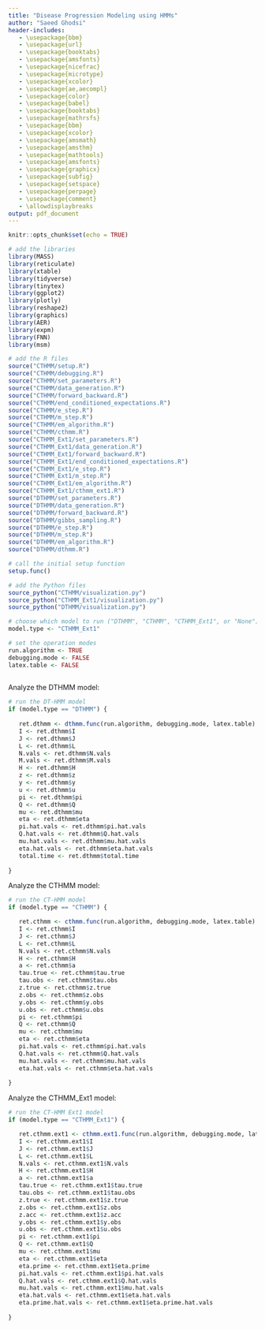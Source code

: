 ```yaml
---
title: "Disease Progression Modeling using HMMs"
author: "Saeed Ghodsi"
header-includes:
   - \usepackage{bbm}
   - \usepackage{url}
   - \usepackage{booktabs}
   - \usepackage{amsfonts}
   - \usepackage{nicefrac}
   - \usepackage{microtype}
   - \usepackage{xcolor}
   - \usepackage{ae,aecompl}
   - \usepackage{color}
   - \usepackage{babel}
   - \usepackage{booktabs}
   - \usepackage{mathrsfs}
   - \usepackage{bbm}
   - \usepackage{xcolor}
   - \usepackage{amsmath}
   - \usepackage{amsthm}
   - \usepackage{mathtools}
   - \usepackage{amsfonts}
   - \usepackage{graphicx}
   - \usepackage{subfig}
   - \usepackage{setspace}
   - \usepackage{perpage}
   - \usepackage{comment}
   - \allowdisplaybreaks
output: pdf_document
---
```


```r
knitr::opts_chunk$set(echo = TRUE)

# add the libraries
library(MASS)
library(reticulate)
library(xtable)
library(tidyverse)
library(tinytex)
library(ggplot2)
library(plotly) 
library(reshape2)
library(graphics)
library(AER)
library(expm)
library(FNN)
library(msm)

# add the R files
source("CTHMM/setup.R")
source("CTHMM/debugging.R")
source("CTHMM/set_parameters.R")
source("CTHMM/data_generation.R")
source("CTHMM/forward_backward.R")
source("CTHMM/end_conditioned_expectations.R")
source("CTHMM/e_step.R")
source("CTHMM/m_step.R")
source("CTHMM/em_algorithm.R")
source("CTHMM/cthmm.R")
source("CTHMM_Ext1/set_parameters.R")
source("CTHMM_Ext1/data_generation.R")
source("CTHMM_Ext1/forward_backward.R")
source("CTHMM_Ext1/end_conditioned_expectations.R")
source("CTHMM_Ext1/e_step.R")
source("CTHMM_Ext1/m_step.R")
source("CTHMM_Ext1/em_algorithm.R")
source("CTHMM_Ext1/cthmm_ext1.R")
source("DTHMM/set_parameters.R")
source("DTHMM/data_generation.R")
source("DTHMM/forward_backward.R")
source("DTHMM/gibbs_sampling.R")
source("DTHMM/e_step.R")
source("DTHMM/m_step.R")
source("DTHMM/em_algorithm.R")
source("DTHMM/dthmm.R")

# call the initial setup function
setup.func()

# add the Python files
source_python("CTHMM/visualization.py")
source_python("CTHMM_Ext1/visualization.py")
source_python("DTHMM/visualization.py")

# choose which model to run ("DTHMM", "CTHMM", "CTHMM_Ext1", or "None")
model.type <- "CTHMM_Ext1"

# set the operation modes
run.algorithm <- TRUE
debugging.mode <- FALSE
latex.table <- FALSE
   
```


Analyze the DTHMM model:

```r

# run the DT-HMM model
if (model.type == "DTHMM") {
   
   ret.dthmm <- dthmm.func(run.algorithm, debugging.mode, latex.table)
   I <- ret.dthmm$I
   J <- ret.dthmm$J
   L <- ret.dthmm$L
   N.vals <- ret.dthmm$N.vals
   M.vals <- ret.dthmm$M.vals
   H <- ret.dthmm$H
   z <- ret.dthmm$z
   y <- ret.dthmm$y
   u <- ret.dthmm$u
   pi <- ret.dthmm$pi
   Q <- ret.dthmm$Q
   mu <- ret.dthmm$mu
   eta <- ret.dthmm$eta
   pi.hat.vals <- ret.dthmm$pi.hat.vals
   Q.hat.vals <- ret.dthmm$Q.hat.vals
   mu.hat.vals <- ret.dthmm$mu.hat.vals
   eta.hat.vals <- ret.dthmm$eta.hat.vals
   total.time <- ret.dthmm$total.time
   
}

```


Analyze the CTHMM model:

```r

# run the CT-HMM model
if (model.type == "CTHMM") {

   ret.cthmm <- cthmm.func(run.algorithm, debugging.mode, latex.table)
   I <- ret.cthmm$I
   J <- ret.cthmm$J
   L <- ret.cthmm$L
   N.vals <- ret.cthmm$N.vals
   H <- ret.cthmm$H
   a <- ret.cthmm$a
   tau.true <- ret.cthmm$tau.true
   tau.obs <- ret.cthmm$tau.obs
   z.true <- ret.cthmm$z.true
   z.obs <- ret.cthmm$z.obs
   y.obs <- ret.cthmm$y.obs
   u.obs <- ret.cthmm$u.obs
   pi <- ret.cthmm$pi
   Q <- ret.cthmm$Q
   mu <- ret.cthmm$mu
   eta <- ret.cthmm$eta
   pi.hat.vals <- ret.cthmm$pi.hat.vals
   Q.hat.vals <- ret.cthmm$Q.hat.vals
   mu.hat.vals <- ret.cthmm$mu.hat.vals
   eta.hat.vals <- ret.cthmm$eta.hat.vals
   
}

```


Analyze the CTHMM_Ext1 model:

```r

# run the CT-HMM Ext1 model
if (model.type == "CTHMM_Ext1") {

   ret.cthmm.ext1 <- cthmm.ext1.func(run.algorithm, debugging.mode, latex.table)
   I <- ret.cthmm.ext1$I
   J <- ret.cthmm.ext1$J
   L <- ret.cthmm.ext1$L
   N.vals <- ret.cthmm.ext1$N.vals
   H <- ret.cthmm.ext1$H
   a <- ret.cthmm.ext1$a
   tau.true <- ret.cthmm.ext1$tau.true
   tau.obs <- ret.cthmm.ext1$tau.obs
   z.true <- ret.cthmm.ext1$z.true
   z.obs <- ret.cthmm.ext1$z.obs
   z.acc <- ret.cthmm.ext1$z.acc
   y.obs <- ret.cthmm.ext1$y.obs
   u.obs <- ret.cthmm.ext1$u.obs
   pi <- ret.cthmm.ext1$pi
   Q <- ret.cthmm.ext1$Q
   mu <- ret.cthmm.ext1$mu
   eta <- ret.cthmm.ext1$eta
   eta.prime <- ret.cthmm.ext1$eta.prime
   pi.hat.vals <- ret.cthmm.ext1$pi.hat.vals
   Q.hat.vals <- ret.cthmm.ext1$Q.hat.vals
   mu.hat.vals <- ret.cthmm.ext1$mu.hat.vals
   eta.hat.vals <- ret.cthmm.ext1$eta.hat.vals
   eta.prime.hat.vals <- ret.cthmm.ext1$eta.prime.hat.vals
   
}

```

